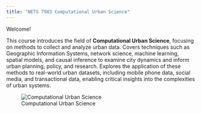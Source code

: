 ```yaml
---
title: "NETS 7983 Computational Urban Science"
---
```


Welcome!

This course introduces the field of **Computational Urban Science**, focusing on methods to collect and analyze urban data. Covers techniques such as Geographic Information Systems, network science, machine learning, spatial models, and causal inference to examine city dynamics and inform urban planning, policy, and research. Explores the application of these methods to real-world urban datasets, including mobile phone data, social media, and transactional data, enabling critical insights into the complexities of urban systems.

![Computational Urban Science](./images/banner.jpg)
